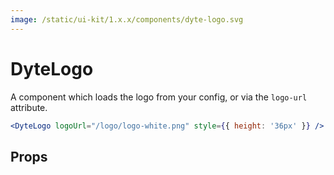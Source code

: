 ```yaml
---
image: /static/ui-kit/1.x.x/components/dyte-logo.svg
---
```


# DyteLogo

A component which loads the logo from your config, or via the `logo-url`
attribute.

```jsx
<DyteLogo logoUrl="/logo/logo-white.png" style={{ height: '36px' }} />
```

## Props

<PropsTable of="dyte-logo" />
